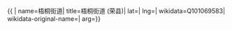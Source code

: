 {{ {{{1|PRC admin/showdata}}}|
name=梧桐街道|
title=梧桐街道 (荣县)|
lat=|
lng=|
wikidata=Q101069583|
wikidata-original-name=|
arg={{{arg|}}}}}